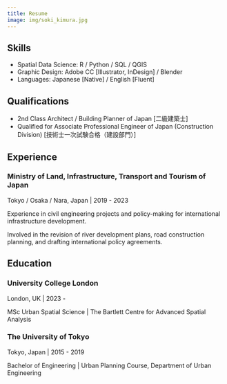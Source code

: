 ```yaml
---
title: Resume
image: img/soki_kimura.jpg
---
```


## Skills

- Spatial Data Science: R / Python / SQL / QGIS
- Graphic Design: Adobe CC [Illustrator, InDesign] / Blender
- Languages: Japanese [Native] / English [Fluent]

## Qualifications

- 2nd Class Architect / Building Planner of Japan [二級建築士]
- Qualified for Associate Professional Engineer of Japan (Construction Division) [技術士一次試験合格（建設部門）]

## Experience

### Ministry of Land, Infrastructure, Transport and Tourism of Japan

Tokyo / Osaka / Nara, Japan | 2019 - 2023

Experience in civil engineering projects and policy-making for international infrastructure development.

Involved in the revision of river development plans, road construction planning, and drafting international policy agreements. 

## Education

### University College London

London, UK | 2023 - 

MSc Urban Spatial Science | The Bartlett Centre for Advanced Spatial Analysis

### The University of Tokyo

Tokyo, Japan | 2015 - 2019

Bachelor of Engineering | Urban Planning Course, Department of Urban Engineering

